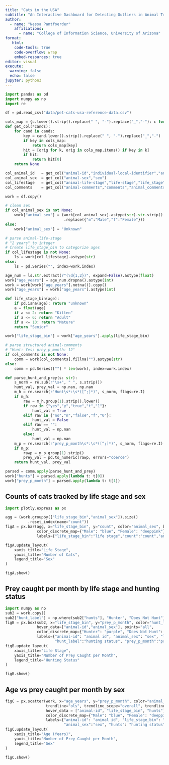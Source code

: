 ```yaml
---
title: "Cats in the USA"
subtitle: "An Interactive Dashboard for Detecting Outliers in Animal Tracking Data"
author: 
  - name: "Nessa Pantfoerder"
    affiliations:
      - name: "College of Information Science, University of Arizona"
format:
   html:
    code-tools: true
    code-overflow: wrap
    embed-resources: true
editor: visual
execute:
  warning: false
  echo: false
jupyter: python3
---
```


```python
import pandas as pd
import numpy as np
import re

df = pd.read_csv("data/pet-cats-usa-reference-data.csv")

cols_map = {c.lower().strip().replace(" ", "-").replace("_","-"): c for c in df.columns}
def get_col(*cands):
    for cand in cands:
        key = cand.lower().strip().replace(" ", "-").replace("_","-")
        if key in cols_map:
            return cols_map[key]
        hit = [orig for k, orig in cols_map.items() if key in k]
        if hit:
            return hit[0]
    return None

col_animal_id   = get_col("animal-id","individual-local-identifier","animal_id")
col_animal_sex  = get_col("animal-sex","sex")
col_lifestage   = get_col("animal-life-stage","life-stage","life_stage")
col_comments    = get_col("animal-comments","comments","animal_comments")

work = df.copy()

# clean sex
if col_animal_sex is not None:
    work["animal_sex"] = (work[col_animal_sex].astype(str).str.strip().str.lower()
                          .replace({"m":"Male","f":"Female"}))
else:
    work["animal_sex"] = "Unknown"

# parse animal-life-stage
# "2 years" to integer
# Create life_stage_bin to categorize ages
if col_lifestage is not None:
    ls = work[col_lifestage].astype(str)
else:
    ls = pd.Series("", index=work.index)

age_num = ls.str.extract(r"(\d{1,2})", expand=False).astype(float)
work["age_years"] = age_num.dropna().astype(int)
work = work[work["age_years"].notna()].copy()
work["age_years"] = work["age_years"].astype(int)

def life_stage_bin(age):
    if pd.isna(age): return "unknown"
    a = float(age)
    if a <= 2: return "Kitten"
    if a <= 6: return "Adult"
    if a <= 10: return "Mature"
    return "Senior"

work["life_stage_bin"] = work["age_years"].apply(life_stage_bin)

# parse structured animal-comments
# "Hunt: Yes; prey_p_month: 12"
if col_comments is not None:
    comm = work[col_comments].fillna("").astype(str)
else:
    comm = pd.Series([""] * len(work), index=work.index)

def parse_hunt_and_prey(s: str):
    s_norm = re.sub(r"\s+", " ", s.strip())
    hunt_val, prey_val = np.nan, np.nan
    m_h = re.search(r"Hunt\s*:\s*([^;]*)", s_norm, flags=re.I)
    if m_h:
        raw = m_h.group(1).strip().lower()
        if raw in {"yes","y","true","t","1"}:
            hunt_val = True
        elif raw in {"no","n","false","f","0"}:
            hunt_val = False
        elif raw == "":
            hunt_val = np.nan
        else:
            hunt_val = np.nan
    m_p = re.search(r"prey_p_month\s*:\s*([^;]*)", s_norm, flags=re.I)
    if m_p:
        rawp = m_p.group(1).strip()
        prey_val = pd.to_numeric(rawp, errors="coerce")
    return hunt_val, prey_val

parsed = comm.apply(parse_hunt_and_prey)
work["hunts"] = parsed.apply(lambda t: t[0])
work["prey_p_month"] = parsed.apply(lambda t: t[1])
```

## Counts of cats tracked by life stage and sex

```python
import plotly.express as px

agg = (work.groupby(["life_stage_bin","animal_sex"]).size()
          .reset_index(name="count"))
figA = px.bar(agg, x="life_stage_bin", y="count", color="animal_sex", barmode="group",
              color_discrete_map={"Male": "blue", "Female": "deeppink"},
              labels={"life_stage_bin":"life stage","count":"count","animal_sex":"sex"})

figA.update_layout(
    xaxis_title="Life Stage",
    yaxis_title="Number of Cats",
    legend_title="Sex"
)

figA.show()
```

## Prey caught per month by life stage and hunting status

```python
import numpy as np
sub2 = work.copy()
sub2["hunt_label"] = np.where(sub2["hunts"], "Hunter", "Does Not Hunt")
figB = px.box(sub2, x="life_stage_bin", y="prey_p_month", color="hunt_label",
              hover_data=["animal-id","animal_sex"], points="all",
              color_discrete_map={"Hunter": "purple", "Does Not Hunt": "green"},
              labels={"animal-id": "animal id", "animal_sex": "sex", "life_stage_bin":"life stage",
                      "hunt_label":"hunting status", "prey_p_month":"prey per month"})
figB.update_layout(
    xaxis_title="Life Stage",
    yaxis_title="Number of Prey Caught per Month",
    legend_title="Hunting Status"
)

figB.show()
```

## Age vs prey caught per month by sex

```python
figC = px.scatter(work, x="age_years", y="prey_p_month", color="animal_sex",
                  trendline="ols", trendline_scope="overall", trendline_color_override="black",
                  hover_data = ["animal-id", "life_stage_bin", "hunts"],
                  color_discrete_map={"Male": "blue", "Female": "deeppink"},
                  labels={"animal-id": "animal id", "life_stage_bin": "life stage", "age_years":"age",
                          "animal_sex":"sex", "hunts": "hunting status","prey_p_month":"prey per month"})
figC.update_layout(
    xaxis_title="Age (Years)",
    yaxis_title="Number of Prey Caught per Month",
    legend_title="Sex"
)

figC.show()
```